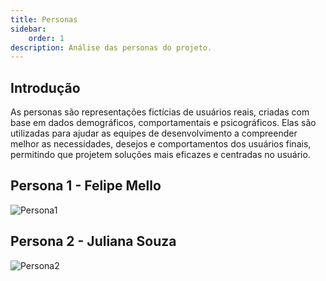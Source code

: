 ```yaml
---
title: Personas
sidebar:
    order: 1
description: Análise das personas do projeto.
---
```


## Introdução

As personas são representações fictícias de usuários reais, criadas com base em dados demográficos, comportamentais e psicográficos. Elas são utilizadas para ajudar as equipes de desenvolvimento a compreender melhor as necessidades, desejos e comportamentos dos usuários finais, permitindo que projetem soluções mais eficazes e centradas no usuário.   

## Persona 1 - Felipe Mello

![Persona1](../../../../assets/persona_felipe.png)

## Persona 2 - Juliana Souza

![Persona2](../../../../assets/persona_juliana.png)
